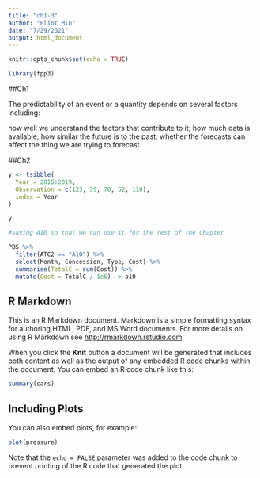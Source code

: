 ```yaml
---
title: "ch1-3"
author: "Eliot Min"
date: "7/29/2021"
output: html_document
---
```


```r
knitr::opts_chunk$set(echo = TRUE)

library(fpp3)

```

##Ch1

The predictability of an event or a quantity depends on several factors including:

how well we understand the factors that contribute to it;
how much data is available;
how similar the future is to the past;
whether the forecasts can affect the thing we are trying to forecast.


##Ch2

```r

y <- tsibble(
  Year = 2015:2019,
  Observation = c(123, 39, 78, 52, 110),
  index = Year
)

y

```

```r

#saving A10 so that we can use it for the rest of the chapter

PBS %>%
  filter(ATC2 == "A10") %>%
  select(Month, Concession, Type, Cost) %>%
  summarise(TotalC = sum(Cost)) %>%
  mutate(Cost = TotalC / 1e6) -> a10
```


## R Markdown

This is an R Markdown document. Markdown is a simple formatting syntax for authoring HTML, PDF, and MS Word documents. For more details on using R Markdown see <http://rmarkdown.rstudio.com>.

When you click the **Knit** button a document will be generated that includes both content as well as the output of any embedded R code chunks within the document. You can embed an R code chunk like this:

```r
summary(cars)
```

## Including Plots

You can also embed plots, for example:

```r
plot(pressure)
```

Note that the `echo = FALSE` parameter was added to the code chunk to prevent printing of the R code that generated the plot.
